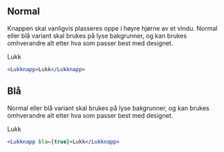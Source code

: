 
## Normal

Knappen skal vanligvis plasseres oppe i høyre hjørne av et vindu. Normal eller blå variant skal brukes på lyse bakgrunner, og kan brukes omhverandre alt etter hva som passer best med designet.

<Example>
  <Lukknapp>Lukk</Lukknapp>
</Example>

```jsx
<Lukknapp>Lukk</Lukknapp>
```

## Blå

Normal eller blå variant skal brukes på lyse bakgrunner, og kan brukes omhverandre alt etter hva som passer best med designet.

<Example>
  <Lukknapp bla={true}>Lukk</Lukknapp>
</Example>

```jsx
<Lukknapp bla={true}>Lukk</Lukknapp>
```
